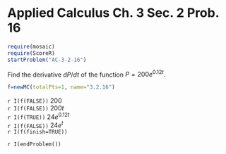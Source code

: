 Applied Calculus Ch. 3 Sec. 2 Prob. 16
========================================================
```r
require(mosaic)
require(ScoreR)
startProblem("AC-3-2-16")
```

Find the derivative $dP/dt$ of the function $P = 200 e^{0.12 t}$.
```r
f=newMC(totalPts=1, name="3.2.16")
```
`r I(f(FALSE))` $200$     
`r I(f(FALSE))` $200 t$     
`r I(f(TRUE))` $24 e^{0.12 t}$     
`r I(f(FALSE))` $24 e^t$    
`r I(f(finish=TRUE))`

`r I(endProblem())`